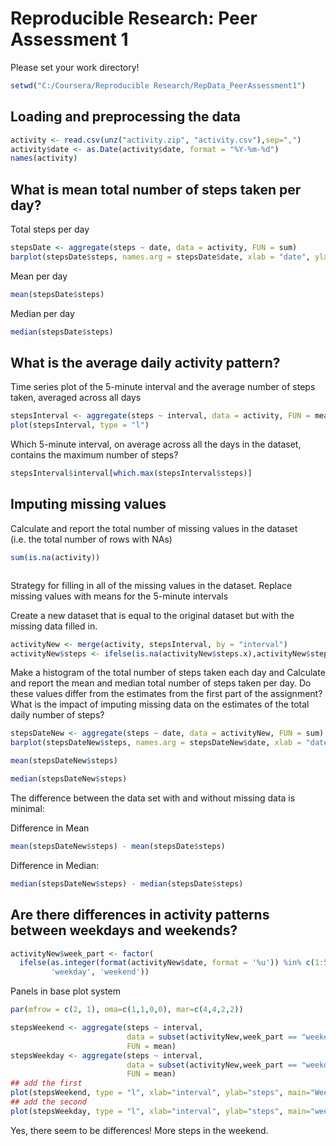 # Reproducible Research: Peer Assessment 1

Please set your work directory!
```r
setwd("C:/Coursera/Reproducible Research/RepData_PeerAssessment1")
```

## Loading and preprocessing the data
```r
activity <- read.csv(unz("activity.zip", "activity.csv"),sep=",")
activity$date <- as.Date(activity$date, format = "%Y-%m-%d")
names(activity)
```


## What is mean total number of steps taken per day?

Total steps per day
```r
stepsDate <- aggregate(steps ~ date, data = activity, FUN = sum)
barplot(stepsDate$steps, names.arg = stepsDate$date, xlab = "date", ylab = "steps")

```

Mean per day
```r
mean(stepsDate$steps)

```

Median per day
```r
median(stepsDate$steps)
```

## What is the average daily activity pattern?

Time series plot of the 5-minute interval and the average number of steps taken, averaged across all days


```r
stepsInterval <- aggregate(steps ~ interval, data = activity, FUN = mean)
plot(stepsInterval, type = "l")

```

Which 5-minute interval, on average across all the days in the dataset, contains the maximum number of steps? 

```r

stepsInterval$interval[which.max(stepsInterval$steps)]

```


## Imputing missing values

Calculate and report the total number of missing values in the dataset (i.e. the total number of rows with NAs)
```r
sum(is.na(activity))



```



Strategy for filling in all of the missing values in the dataset. Replace missing values with means for the 5-minute intervals


Create a new dataset that is equal to the original dataset but with the missing data filled in.
```r

activityNew <- merge(activity, stepsInterval, by = "interval")
activityNew$steps <- ifelse(is.na(activityNew$steps.x),activityNew$steps.y,activityNew$steps.x)
```


Make a histogram of the total number of steps taken each day and Calculate and report the mean and median total number of steps taken per day. Do these values differ from the estimates from the first part of the assignment? What is the impact of imputing missing data on the estimates of the total daily number of steps?

```r
stepsDateNew <- aggregate(steps ~ date, data = activityNew, FUN = sum)
barplot(stepsDateNew$steps, names.arg = stepsDateNew$date, xlab = "date", ylab = "steps")
```

```r

mean(stepsDateNew$steps)
```


```r
median(stepsDateNew$steps)
```

The difference between the data set with and without missing data is minimal:

Difference in Mean
```r
mean(stepsDateNew$steps) - mean(stepsDate$steps)
```
Difference in Median:
```r
median(stepsDateNew$steps) - median(stepsDate$steps)
```

## Are there differences in activity patterns between weekdays and weekends?

```r
activityNew$week_part <- factor(
  ifelse(as.integer(format(activityNew$date, format = '%u')) %in% c(1:5),
         'weekday', 'weekend'))

```

Panels in base plot system

```r
par(mfrow = c(2, 1), oma=c(1,1,0,0), mar=c(4,4,2,2))

stepsWeekend <- aggregate(steps ~ interval, 
                          data = subset(activityNew,week_part == "weekend"), 
                          FUN = mean)
stepsWeekday <- aggregate(steps ~ interval, 
                          data = subset(activityNew,week_part == "weekday"), 
                          FUN = mean)
## add the first
plot(stepsWeekend, type = "l", xlab="interval", ylab="steps", main="Weekend")
## add the second
plot(stepsWeekday, type = "l", xlab="interval", ylab="steps", main="weekday")
```

Yes, there seem to be differences! More steps in the weekend.
